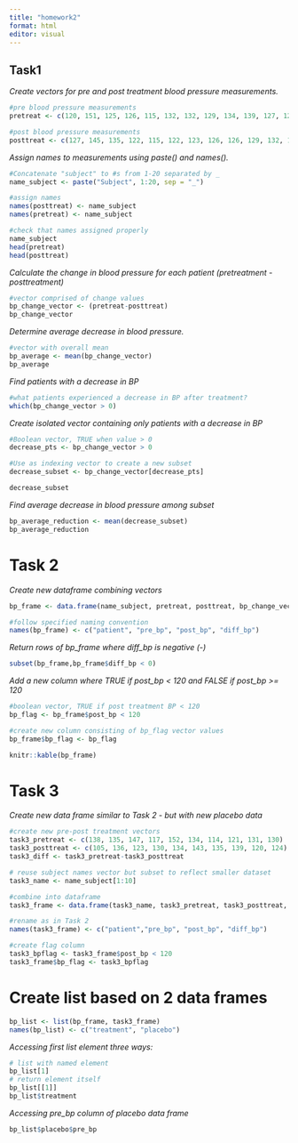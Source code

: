 ```yaml
---
title: "homework2"
format: html
editor: visual
---
```


## Task1

*Create vectors for pre and post treatment blood pressure measurements.*
```r
#pre blood pressure measurements
pretreat <- c(120, 151, 125, 126, 115, 132, 132, 129, 134, 139, 127, 122, 127, 135, 133, 128, 147, 138, 140, 132)

#post blood pressure measurements
posttreat <- c(127, 145, 135, 122, 115, 122, 123, 126, 126, 129, 132, 146, 120, 114, 121, 120, 128, 120, 133, 115)
```

*Assign names to measurements using paste() and names().*
```r
#Concatenate "subject" to #s from 1-20 separated by _
name_subject <- paste("Subject", 1:20, sep = "_")

#assign names
names(posttreat) <- name_subject
names(pretreat) <- name_subject

#check that names assigned properly
name_subject
head(pretreat)
head(posttreat)

```

*Calculate the change in blood pressure for each patient (pretreatment - posttreatment)*
```r
#vector comprised of change values
bp_change_vector <- (pretreat-posttreat)
bp_change_vector

```

*Determine average decrease in blood pressure.*
```r
#vector with overall mean
bp_average <- mean(bp_change_vector)
bp_average
```

*Find patients with a decrease in BP*
```r
#what patients experienced a decrease in BP after treatment?
which(bp_change_vector > 0)
```

*Create isolated vector containing only patients with a decrease in BP*
```r
#Boolean vector, TRUE when value > 0
decrease_pts <- bp_change_vector > 0

#Use as indexing vector to create a new subset
decrease_subset <- bp_change_vector[decrease_pts]

decrease_subset
```

*Find average decrease in blood pressure among subset*
```r
bp_average_reduction <- mean(decrease_subset)
bp_average_reduction
```

# Task 2
*Create new dataframe combining vectors*
```r
bp_frame <- data.frame(name_subject, pretreat, posttreat, bp_change_vector)

#follow specified naming convention
names(bp_frame) <- c("patient", "pre_bp", "post_bp", "diff_bp")
```

*Return rows of bp_frame where diff_bp is negative (-)*
```r
subset(bp_frame,bp_frame$diff_bp < 0)
```

*Add a new column where TRUE if post_bp < 120 and FALSE if post_bp >= 120*

```r
#boolean vector, TRUE if post treatment BP < 120 
bp_flag <- bp_frame$post_bp < 120

#create new column consisting of bp_flag vector values
bp_frame$bp_flag <- bp_flag

knitr::kable(bp_frame)
```

# Task 3

*Create new data frame similar to Task 2 - but with new placebo data*
```r
#create new pre-post treatment vectors
task3_pretreat <- c(138, 135, 147, 117, 152, 134, 114, 121, 131, 130)
task3_posttreat <- c(105, 136, 123, 130, 134, 143, 135, 139, 120, 124)
task3_diff <- task3_pretreat-task3_posttreat

# reuse subject names vector but subset to reflect smaller dataset
task3_name <- name_subject[1:10]

#combine into dataframe
task3_frame <- data.frame(task3_name, task3_pretreat, task3_posttreat, task3_diff)

#rename as in Task 2
names(task3_frame) <- c("patient","pre_bp", "post_bp", "diff_bp")

#create flag column
task3_bpflag <- task3_frame$post_bp < 120
task3_frame$bp_flag <- task3_bpflag
```

# Create list based on 2 data frames

```r
bp_list <- list(bp_frame, task3_frame)
names(bp_list) <- c("treatment", "placebo")
```

*Accessing first list element three ways:*

```r
# list with named element
bp_list[1]
# return element itself
bp_list[[1]]
bp_list$treatment
```

*Accessing pre_bp column of placebo data frame*
```r
bp_list$placebo$pre_bp
```
